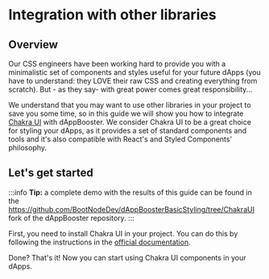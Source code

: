 # Integration with other libraries

## Overview

Our CSS engineers have been working hard to provide you with a minimalistic set of components and styles useful for your future dApps (you have to understand: they LOVE their raw CSS and creating everything from scratch). But - as they say- with great power comes great responsibility...

We understand that you may want to use other libraries in your project to save you some time, so in this guide we will show you how to integrate [Chakra UI](https://v2.chakra-ui.com/) with dAppBooster. We consider Chakra UI to be a great choice for styling your dApps, as it provides a set of standard components and tools and it's also compatible with React's and Styled Components' philosophy.

## Let's get started

:::info
**Tip:** a complete demo with the results of this guide can be found in the https://github.com/BootNodeDev/dAppBoosterBasicStyling/tree/ChakraUI fork of the dAppBooster repository.
:::

First, you need to install Chakra UI in your project. You can do this by following the instructions in the [official documentation](https://v2.chakra-ui.com/getting-started/vite-guide).

Done? That's it! Now you can start using Chakra UI components in your dApps.

